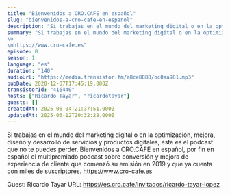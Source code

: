 ```yaml
---
title: "Bienvenidos a CRO.CAFE en español"
slug: "bienvenidos-a-cro-cafe-en-espanol"
description: "Si trabajas en el mundo del marketing digital o en la optimización, mejora, diseño y desarrollo de servicios y productos digitales, este es el podcast que no te puedes perder. Bienvenidos a CRO.CAFE en español, por fin en español el multipremiado podcast sobre conversión y mejora de experiencia de cliente que comenzó su emisión en 2019 y que ya cuenta con miles de suscriptores.\nhttps://www.cro-cafe.es\n\n\n\n\nGuest: Ricardo Tayar\nURL: https://es.cro.cafe/invitados/ricardo-tayar-lopez\n"
summary: "Si trabajas en el mundo del marketing digital o en la optimización, mejora, diseño y desarrollo de servicios y productos digitales, este es el podcast que no te puedes perder. Bienvenidos a CRO.CAFE en español, por fin en español el multipremiado podcast sobre conversión y mejora de experiencia de cliente que comenzó su emisión en 2019 y que ya cuenta con miles de suscriptores.\n\nhttps://www.cro-cafe.es"
episode: 0
season: 1
language: "es"
duration: "140"
audioUrl: "https://media.transistor.fm/a8ce8888/bc0aa981.mp3"
pubDate: 2020-12-07T17:45:19.000Z
transistorId: "416440"
hosts: ["Ricardo Tayar", "ricardotayar"]
guests: []
createdAt: 2025-06-04T21:37:51.000Z
updatedAt: 2025-06-12T20:32:28.000Z
---
```


Si trabajas en el mundo del marketing digital o en la optimización, mejora, diseño y desarrollo de servicios y productos digitales, este es el podcast que no te puedes perder. Bienvenidos a CRO.CAFE en español, por fin en español el multipremiado podcast sobre conversión y mejora de experiencia de cliente que comenzó su emisión en 2019 y que ya cuenta con miles de suscriptores.
https://www.cro-cafe.es




Guest: Ricardo Tayar
URL: https://es.cro.cafe/invitados/ricardo-tayar-lopez

